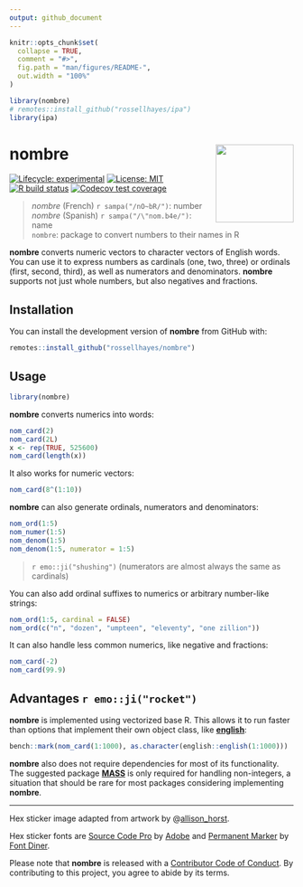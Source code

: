 ```yaml
---
output: github_document
---
```


<!-- README.md is generated from README.Rmd. Please edit that file -->

```r
knitr::opts_chunk$set(
  collapse = TRUE,
  comment = "#>",
  fig.path = "man/figures/README-",
  out.width = "100%"
)

library(nombre)
# remotes::install_github("rossellhayes/ipa")
library(ipa)
```

# nombre <img src="man/figures/logo.png?raw=TRUE" align="right" height="138" />

<!-- badges: start -->
[![Lifecycle: experimental](https://img.shields.io/badge/lifecycle-experimental-orange.svg)](https://www.tidyverse.org/lifecycle/#experimental)
[![License: MIT](https://img.shields.io/badge/license-MIT-blueviolet.svg)](https://opensource.org/licenses/MIT)
[![R build status](https://github.com/rossellhayes/nombre/workflows/R-CMD-check/badge.svg)](https://github.com/rossellhayes/nombre/actions)
[![Codecov test coverage](https://codecov.io/gh/rossellhayes/nombre/branch/master/graph/badge.svg)](https://codecov.io/gh/rossellhayes/nombre?branch=master)
<!-- badges: end -->

> *nombre* (French) `r sampa("/nO~bR/")`: number  
> *nombre* (Spanish) `r sampa("/\"nom.b4e/")`: name  
> `nombre`: package to convert numbers to their names in R

**nombre** converts numeric vectors to character vectors of English words.
You can use it to express numbers as cardinals (one, two, three) or ordinals (first, second, third), as well as numerators and denominators. **nombre** supports not just whole numbers, but also negatives and fractions.

## Installation

You can install the development version of **nombre** from GitHub with:

``` r
remotes::install_github("rossellhayes/nombre")
```

## Usage

```r
library(nombre)
```

**nombre** converts numerics into words:

```r
nom_card(2)
nom_card(2L)
x <- rep(TRUE, 525600)
nom_card(length(x))
```

It also works for numeric vectors:

```r
nom_card(8^(1:10))
```

**nombre** can also generate ordinals, numerators and denominators:

```r
nom_ord(1:5)
nom_numer(1:5)
nom_denom(1:5)
nom_denom(1:5, numerator = 1:5)
```

> `r emo::ji("shushing")` (numerators are almost always the same as cardinals)

You can also add ordinal suffixes to numerics or arbitrary number-like strings:

```r
nom_ord(1:5, cardinal = FALSE)
nom_ord(c("n", "dozen", "umpteen", "eleventy", "one zillion"))
```

It can also handle less common numerics, like negative and fractions:

```r
nom_card(-2)
nom_card(99.9)
```

## Advantages `r emo::ji("rocket")`

**nombre** is implemented using vectorized base R.
This allows it to run faster than options that implement their own object class, like [**english**](https://CRAN.R-project.org/package=english):

```r
bench::mark(nom_card(1:1000), as.character(english::english(1:1000)))
```

**nombre** also does not require dependencies for most of its functionality.
The suggested package [**MASS**](https://CRAN.R-project.org/package=MASS) is only required for handling non-integers, a situation that should be rare for most packages considering implementing **nombre**.

---

Hex sticker image adapted from artwork by
@[allison_horst](https://github.com/allisonhorst/stats-illustrations).

Hex sticker fonts are 
[Source Code Pro](https://github.com/adobe-fonts/source-code-pro) by
[Adobe](https://adobe.com) and
[Permanent Marker](https://www.fontsquirrel.com/fonts/permanent-marker)
by [Font Diner](https://www.fontdiner.com/).

Please note that **nombre** is released with a [Contributor Code of Conduct](https://contributor-covenant.org/version/2/0/CODE_OF_CONDUCT.html).
By contributing to this project, you agree to abide by its terms.
